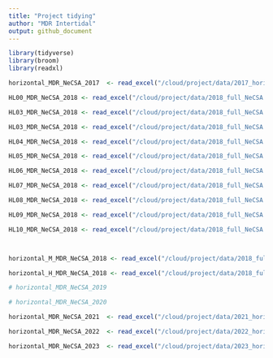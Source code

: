 ```yaml
---
title: "Project tidying"
author: "MDR Intertidal"
output: github_document
---
```


```r
library(tidyverse)
library(broom)
library(readxl)
```

```r

horizontal_MDR_NeCSA_2017  <- read_excel("/cloud/project/data/2017_horizontal_MDR_NeCSA.xlsx")

```

```r

HL00_MDR_NeCSA_2018 <- read_excel("/cloud/project/data/2018_full_NeCSA.xlsx", sheet = "West HT Low", range = A4:C49)

HL03_MDR_NeCSA_2018 <- read_excel("/cloud/project/data/2018_full_NeCSA.xlsx", sheet = "West HT Low", range = D4:F49)

HL03_MDR_NeCSA_2018 <- read_excel("/cloud/project/data/2018_full_NeCSA.xlsx", sheet = "West HT Low", range = A4:C49)

HL04_MDR_NeCSA_2018 <- read_excel("/cloud/project/data/2018_full_NeCSA.xlsx", sheet = "West HT Low", range = A4:C49)

HL05_MDR_NeCSA_2018 <- read_excel("/cloud/project/data/2018_full_NeCSA.xlsx", sheet = "West HT Low", range = A4:C49)

HL06_MDR_NeCSA_2018 <- read_excel("/cloud/project/data/2018_full_NeCSA.xlsx", sheet = "West HT Low", range = A4:C49)

HL07_MDR_NeCSA_2018 <- read_excel("/cloud/project/data/2018_full_NeCSA.xlsx", sheet = "West HT Low", range = A4:C49)

HL08_MDR_NeCSA_2018 <- read_excel("/cloud/project/data/2018_full_NeCSA.xlsx", sheet = "West HT Low", range = A4:C49)

HL09_MDR_NeCSA_2018 <- read_excel("/cloud/project/data/2018_full_NeCSA.xlsx", sheet = "West HT Low", range = A4:C49)

HL10_MDR_NeCSA_2018 <- read_excel("/cloud/project/data/2018_full_NeCSA.xlsx", sheet = "West HT Low", range = A4:C49)



horizontal_M_MDR_NeCSA_2018 <- read_excel("/cloud/project/data/2018_full_NeCSA.xlsx", sheet = "West HT Mid")

horizontal_H_MDR_NeCSA_2018 <- read_excel("/cloud/project/data/2018_full_NeCSA.xlsx", sheet = "West HT High")

```

```r

# horizontal_MDR_NeCSA_2019

```

```r

# horizontal_MDR_NeCSA_2020

```

```r

horizontal_MDR_NeCSA_2021  <- read_excel("/cloud/project/data/2021_horizontal_MDR_NeCSA.xlsx")

```

```r

horizontal_MDR_NeCSA_2022  <- read_excel("/cloud/project/data/2022_horizontal_MDR_NeCSA.xlsx")

```

```r

horizontal_MDR_NeCSA_2023  <- read_excel("/cloud/project/data/2023_horizontal_MDR_NeCSA.xlsx")

```

